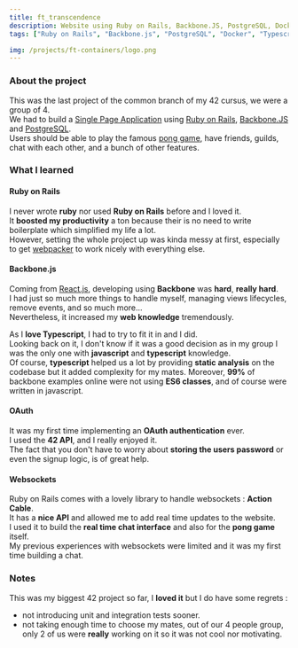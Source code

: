 ```yaml
---
title: ft_transcendence
description: Website using Ruby on Rails, Backbone.JS, PostgreSQL, Docker and Typescript.
tags: ["Ruby on Rails", "Backbone.js", "PostgreSQL", "Docker", "Typescript"]

img: /projects/ft-containers/logo.png
---
```


### About the project

This was the last project of the common branch of my 42 cursus, we were a group of 4. <br />
We had to build a [Single Page Application](https://en.wikipedia.org/wiki/Singlepage_application) using [Ruby on Rails](https://rubyonrails.org/), [Backbone.JS](https://backbonejs.org/) and [PostgreSQL](https://www.postgresql.org/). <br />
Users should be able to play the famous [pong game](https://en.wikipedia.org/wiki/Pong), have friends, guilds, chat with each other, and a bunch of other features.

### What I learned

#### Ruby on Rails

I never wrote **ruby** nor used **Ruby on Rails** before and I loved it. <br />
It **boosted my productivity** a ton because their is no need to write boilerplate which simplified my life a lot. <br />
However, setting the whole project up was kinda messy at first, especially to get [webpacker](https://github.com/rails/webpacker) to work nicely with everything else.

#### Backbone.js

Coming from [React.js](https://reactjs.org/), developing using **Backbone** was **hard**, **really hard**. <br />
I had just so much more things to handle myself, managing views lifecycles, remove events, and so much more... <br />
Nevertheless, it increased my **web knowledge** tremendously.

As I **love Typescript**, I had to try to fit it in and I did. <br />
Looking back on it, I don't know if it was a good decision as in my group I was the only one with **javascript** and **typescript** knowledge. <br />
Of course, **typescript** helped us a lot by providing **static analysis** on the codebase but it added complexity for my mates.
Moreover, **99%** of backbone examples online were not using **ES6 classes**, and of course were written in javascript.

#### OAuth

It was my first time implementing an **OAuth authentication** ever. <br />
I used the **42 API**, and I really enjoyed it. <br />
The fact that you don't have to worry about **storing the users password** or even the signup logic, is of great help.

#### Websockets

Ruby on Rails comes with a lovely library to handle websockets : **Action Cable**. <br />
It has a **nice API** and allowed me to add real time updates to the website. <br />
I used it to build the **real time chat interface** and also for the **pong game** itself. <br />
My previous experiences with websockets were limited and it was my first time building a chat.

### Notes

This was my biggest 42 project so far, I **loved it** but I do have some regrets :

- not introducing unit and integration tests sooner.
- not taking enough time to choose my mates, out of our 4 people group, only 2 of us were **really** working on it so it was not cool nor motivating.

